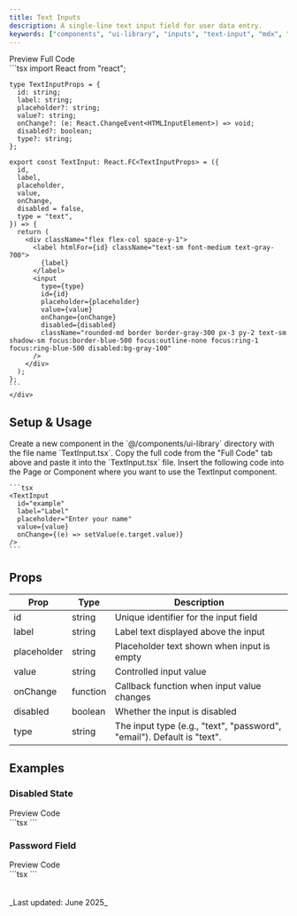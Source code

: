 ```yaml
---
title: Text Inputs
description: A single-line text input field for user data entry.
keywords: ["components", "ui-library", "inputs", "text-input", "mdx", "nextjs", "documents"]
---
```




<Tabs defaultValue="preview">
  <TabsList>
    <TabsTrigger value="preview">Preview</TabsTrigger>
    <TabsTrigger value="code">Full Code</TabsTrigger>
  </TabsList>
  <TabsContent value="preview" className="mt-4 justify-center">
    <div className="justify-center h-[20rem] border rounded-md bg-white p-4 flex items-center">
      <TextInput
        id="username"
        label="Username"
        placeholder="Enter your username"
        className="w-full max-w-[50%]"
      />
    </div>
  </TabsContent>
  <TabsContent value="code" className="mt-4">
    <div className="[&_pre]:!my-0">
    ```tsx
    import React from "react";

    type TextInputProps = {
      id: string;
      label: string;
      placeholder?: string;
      value?: string;
      onChange?: (e: React.ChangeEvent<HTMLInputElement>) => void;
      disabled?: boolean;
      type?: string;
    };

    export const TextInput: React.FC<TextInputProps> = ({
      id,
      label,
      placeholder,
      value,
      onChange,
      disabled = false,
      type = "text",
    }) => {
      return (
        <div className="flex flex-col space-y-1">
          <label htmlFor={id} className="text-sm font-medium text-gray-700">
            {label}
          </label>
          <input
            type={type}
            id={id}
            placeholder={placeholder}
            value={value}
            onChange={onChange}
            disabled={disabled}
            className="rounded-md border border-gray-300 px-3 py-2 text-sm shadow-sm focus:border-blue-500 focus:outline-none focus:ring-1 focus:ring-blue-500 disabled:bg-gray-100"
          />
        </div>
      );
    };
    ```
    </div>
  </TabsContent>
</Tabs>

## Setup & Usage

<Step>
  <StepItem title="Create a new Component">
    Create a new component in the `@/components/ui-library` directory with the file name `TextInput.tsx`.
  </StepItem>

  <StepItem title="Copy the Full Code inside the component">
    Copy the full code from the "Full Code" tab above and paste it into the `TextInput.tsx` file.
  </StepItem>


  <StepItem title="Use the Component">
    Insert the following code into the Page or Component where you want to use the TextInput component.

    ```tsx
    <TextInput
      id="example"
      label="Label"
      placeholder="Enter your name"
      value={value}
      onChange={(e) => setValue(e.target.value)}
    />
    ```
  </StepItem>
</Step>


## Props

| Prop | Type | Description |
|------|------|-------------|
| id | string | Unique identifier for the input field |
| label | string | Label text displayed above the input |
| placeholder | string | Placeholder text shown when input is empty |
| value | string | Controlled input value |
| onChange | function | Callback function when input value changes |
| disabled | boolean | Whether the input is disabled |
| type | string | The input type (e.g., "text", "password", "email"). Default is "text". |

## Examples

### Disabled State

<Tabs defaultValue="preview">
  <TabsList>
    <TabsTrigger value="preview">Preview</TabsTrigger>
    <TabsTrigger value="code">Code</TabsTrigger>
  </TabsList>
  <TabsContent value="preview" className="mt-4 justify-center">
    <div className="justify-center h-[20rem] border rounded-md bg-white p-4 flex items-center">
      <TextInput
        id="username"
        label="Username"
        placeholder="Enter your username"
        className="w-full max-w-[50%]"
        disabled={true}
      />
    </div>
  </TabsContent>
  <TabsContent value="code" className="mt-4">
    <div className="[&_pre]:!my-0">
    ```tsx
    <TextInput
      id="username"
      label="Username"
      placeholder="Enter your username"
      disabled={true}
    />
    ```
    </div>
  </TabsContent>
</Tabs>

### Password Field

<Tabs defaultValue="preview">
  <TabsList>
    <TabsTrigger value="preview">Preview</TabsTrigger>
    <TabsTrigger value="code">Code</TabsTrigger>
  </TabsList>
  <TabsContent value="preview" className="mt-4 justify-center">
    <div className="justify-center h-[20rem] border rounded-md bg-white p-4 flex items-center">
      <TextInput
        id="password"
        label="Password"
        placeholder="Enter your password"
        type="password"
        className="w-full max-w-[50%]"
      />
    </div>
  </TabsContent>
  <TabsContent value="code" className="mt-4">
    <div className="[&_pre]:!my-0">
    ```tsx
    <TextInput
      id="password"
      label="Password"
      placeholder="Enter your password"
      type="password"
    />
    ```
    </div>
  </TabsContent>
</Tabs>

<br />
<br />
_Last updated: June 2025_